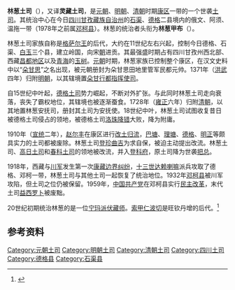 {{土司政權
|名称=林葱土司
|image=Bundesarchiv Bild 135-KA-08-008, Tibetexpedition, Fürst von Gautsa.jpg
|caption=林葱土司{{link-en|旺钦丹增|Lingtsang Gyalpo}}
|土司民族=[[藏族|藏族]]
|官銜=[[安撫使|安撫使]]
|治所=俄文<br>（在今[[四川省|四川省]][[甘孜藏族自治州|甘孜藏族自治州]][[德格縣|德格縣]]）
|始祖=[[格萨尔王|格萨尔王]]
|開始年=11世紀
|撤銷年=1959年
|撤銷原因=廢除土司制度
}}
'''林葱土司'''（{{bo|z=གླིང་ཚང|w=gling tshang}}），又译'''灵藏土司'''，是[[元朝|元朝]]、[[明朝|明朝]]、[[清朝|清朝]]时期[[康区|康区]]一带的一个世袭[[土司|土司]]。其统治中心在今日[[四川|四川]][[甘孜藏族自治州|甘孜藏族自治州]]的[[石渠县|石渠]]、[[德格县|德格]]二县境内的俄文、阿须、温拖一带（1978年之前属[[邓柯县|邓柯县]]）。林葱的统治者头衔为'''林葱甲布'''（{{bo|z=གླིང་ཚང་རྒྱལ་པོ་|w=gling tshang rgyal po}}）。

林葱土司家族自称是[[格萨尔王|格萨尔王]]的后代，大约在11世纪左右兴起，控制今日德格、石渠、[[白玉县|白玉]]三个县，建立岭国，向宋[[朝|朝]]进贡。其最强盛时期占有四川甘孜州西北部、西藏[[昌都地区|昌都地区]]以及[[青海|青海]]的[[玉树|玉树]]。[[元朝|元朝]]时期，林葱家族已控制整个康区，在汉文史料中以“[[朵甘思|朵甘思]]”之名出现，被元朝册封为朵甘思田地里管军民都元帅。1371年（[[洪武|洪武]]四年）归附[[明朝|明朝]]，以其辖境置[[朵甘行都指挥使司|朵甘行都指挥使司]]。

自15世纪中叶起，[[德格土司|德格土司]]势力崛起，不断对外扩张。与此同时林葱土司走向衰落，丧失了霸权地位，其辖境也被逐渐蚕食。1728年（[[雍正|雍正]]六年）归附[[清朝|清朝]]，以其地置林葱安抚司，册封其土司为安抚使。18世纪中叶，林葱土司试图收复昔日被德格土司侵占的领地，被德格土司[[洛珠降错|洛珠降错]]大败，降为附庸。

1910年（[[宣统|宣统]]二年），[[赵尔丰|赵尔丰]]在康区进行[[改土归流|改土归流]]，[[巴塘土司|巴塘]]、[[理塘土司|理塘]]、[[德格土司|德格]]、[[明正土司|明正]]等颇具实力的土司都被废除。林葱土司[[登珍曲吉|登珍曲吉]]为求自保，被迫主动提出改流。林葱土司、[[高日土司|高日土司]]和[[春科土司|春科土司]]的领地被改流，并入[[登科府|登科府]]，原土司降为世袭[[把总|把总]]。

1918年，西藏与[[川军|川军]]发生第一次[[康藏边界纠纷|康藏边界纠纷]]，[[十三世达赖喇嘛|十三世达赖喇嘛]]派兵攻取了德格、邓柯一带，林葱土司与其他土司一起恢复了统治地位。1932年[[邓柯县|邓柯县]]被川军攻陷，但土司之位仍被保留。1959年，[[中国共产党|中国共产党]]在邓柯县实行[[西藏民主改革|民主改革]]，末代土司[[益西罗卜|益西罗卜]]被废黜。

20世纪初期统治林葱的{{link-en|旺钦丹增|Lingtsang Gyalpo}}是一位[[宁玛派|宁玛派]][[伏藏师|伏藏师]]。[[索甲仁波切|索甲仁波切]]是旺钦丹增的后代。<ref>{{Cite web |url=http://www.rigpawiki.org/index.php?title=Lakar_family |title=Lakar family |access-date=2019-04-18 |archive-date=2019-04-18 |archive-url=https://web.archive.org/web/20190418050630/https://www.rigpawiki.org/index.php?title=Lakar_family |dead-url=no }}</ref>

== 参考资料 ==
{{reflist}}

[[Category:元朝土司|Category:元朝土司]]
[[Category:明朝土司|Category:明朝土司]]
[[Category:清朝土司|Category:清朝土司]]
[[Category:四川土司|Category:四川土司]]
[[Category:德格县|Category:德格县]]
[[Category:石渠县|Category:石渠县]]